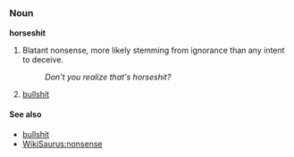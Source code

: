 =={{en}}==

===Noun===
'''horseshit'''

# {{cattag2|vulgar|slang}} Blatant nonsense, more likely stemming from ignorance than any intent to deceive.
#: ''Don't you realize that's horseshit?''
# {{cattag2|vulgar|slang}} [[bullshit]]

====See also====
*[[bullshit]]
*[[WikiSaurus:nonsense]]